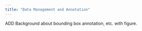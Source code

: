 ```yaml
---
title: "Data Management and Annotation"
---
```


ADD Background about bounding box annotation, etc. with figure.
